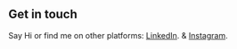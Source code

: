 ## Get in touch

Say Hi or find me on other platforms: [LinkedIn](www.linkedin.com/in/david-dikeocha-451a4016a "Check out my linked in profile"). & [Instagram](https://Instagram.com "You can also Reach me on insta").